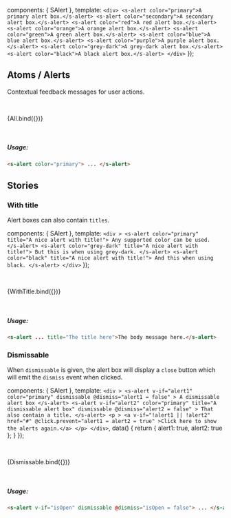 
<Meta title='Atoms/Alert' component={SAlert} />

<style>{`
   .a-alert-wrapper {
     display: block;
     margin-bottom: 8px;
   }
   .a-alert-wrapper > code {
     display: block;
     margin-top: 8px;
     padding: 0 8px;
   }
`}</style>

  components: { SAlert },
  template: `
    <div>
      <s-alert color="primary">A primary alert box.</s-alert>
      <s-alert color="secondary">A secondary alert box.</s-alert>
      <s-alert color="red">A red alert box.</s-alert>
      <s-alert color="orange">A orange alert box.</s-alert>
      <s-alert color="green">A green alert box.</s-alert>
      <s-alert color="blue">A blue alert box.</s-alert>
      <s-alert color="purple">A purple alert box.</s-alert>
      <s-alert color="grey-dark">A grey-dark alert box.</s-alert>
      <s-alert color="black">A black alert box.</s-alert>
    </div>
  `
});

## Atoms / Alerts

Contextual feedback messages for user actions.

<br />

<Story name='All'>{All.bind({})}</Story>

<p>
  <br />
</p>

##### Usage:

```html
<s-alert color="primary"> ... </s-alert>
```

<ArgsTable of={SAlert} />

## Stories

### With title

Alert boxes can also contain `titles`.

  components: { SAlert },
  template: `
    <div >
      <s-alert color="primary" title="A nice alert with title!">
        Any supported color can be used.
      </s-alert>
      <s-alert color="grey-dark" title="A nice alert with title!">
        But this is when using grey-dark.
      </s-alert>
      <s-alert color="black" title="A nice alert with title!">
        And this when using black.
      </s-alert>
    </div>
  `
});

<br />

<Story name='With title'>{WithTitle.bind({})}</Story>

<br />

##### Usage:

```html
<s-alert ... title="The title here">The body message here.</s-alert>
```

### Dismissable

When `dismissable` is given, the alert box will display a `close` button which will emit the `dismiss` event when clicked.

  components: { SAlert },
  template: `
    <div >
      <s-alert
        v-if="alert1"
        color="primary"
        dismissable
        @dismiss="alert1 = false"
      >
        A dismissable alert box
      </s-alert>
      <s-alert
        v-if="alert2"
        color="primary"
        title="A dismissable alert box"
        dismissable
        @dismiss="alert2 = false"
      >
        That also contain a title.
      </s-alert>
      <p >
        <a v-if="!alert1 || !alert2" href="#" @click.prevent="alert1 = alert2 = true" >Click here to show the alerts again.</a>
      </p>
    </div>
  `,
  data() {
    return {
      alert1: true,
      alert2: true
    };
  }
});

<br />

<Story name='Dismissable'>{Dismissable.bind({})}</Story>

<br />

##### Usage:

```html
<s-alert v-if="isOpen" dismissable @dismiss="isOpen = false"> ... </s-alert>
```
